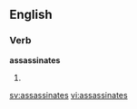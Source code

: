 ==English==

===Verb===
'''assassinates'''

# {{third-person singular of|assassinate}}

[[sv:assassinates]]
[[vi:assassinates]]